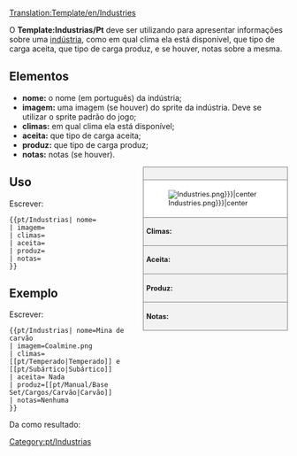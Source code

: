 <noinclude>[[Translation:Template/en/Industries]]</noinclude><!--
--><noinclude>

O '''Template:Industrias/Pt''' deve ser utilizando para apresentar informações sobre uma [[en/Indústrias|indústria]], como em qual clima ela está disponível, que tipo de carga aceita, que tipo de carga produz, e se houver, notas sobre a mesma.

== Elementos ==

* '''nome:''' o nome (em português) da indústria;
* '''imagem:''' uma imagem (se houver) do sprite da indústria. Deve se utilizar o sprite padrão do jogo;
* '''climas:''' em qual clima ela está disponível;
* '''aceita:''' que tipo de carga aceita;
* '''produz:''' que tipo de carga produz;
* '''notas:''' notas (se houver).

</noinclude><!--
--><div style="float:right; width:260px; font-size:90%; border:1px solid gray; background-color:#f2f2f2; margin-left:10px; margin-bottom:10px">
<div style="text-align:center; border-bottom:1px solid gray; padding:5px"><strong>{{{nome}}}</strong></div>
<div style="background-color:white; padding:5px">[[File:{{{imagem|Industries.png}}}|center]]</div>
<div style="border-top:1px solid gray; padding:5px"><strong>Climas:</strong> {{{climas}}}</div>
<div style="border-top:1px solid gray; padding:5px"><strong>Aceita:</strong> {{{aceita}}}</div>
<div style="border-top:1px solid gray; padding:5px"><strong>Produz:</strong> {{{produz}}}</div>
<div style="border-top:1px solid gray; padding:5px"><strong>Notas:</strong> {{{notas|Nenhuma}}}</div>
</div><noinclude>

{{en/-}}
==Uso==
Escrever:
<pre>{{pt/Industrias| nome=
| imagem=
| climas=
| aceita=
| produz=
| notas=
}}</pre>

== Exemplo ==

Escrever:

<pre>{{pt/Industrias| nome=Mina de carvão
| imagem=Coalmine.png
| climas=[[pt/Temperado|Temperado]] e [[pt/Subártico|Subártico]]
| aceita= Nada
| produz=[[pt/Manual/Base Set/Cargos/Carvão|Carvão]]
| notas=Nenhuma
}}</pre>

Da como resultado:

{{pt/Industrias| nome= Mina de carvão
| imagem= Coalmine.png
| climas= [[pt/Temperado|Temperado]] e [[pt/Subártico|Subártico]]
| aceita= Nada
| produz= [[pt/Manual/Base Set/Cargos/Carvão|Carvão]]
| notas= Nenhuma
}}

</noinclude><includeonly>

[[Category:pt/Industrias]]</includeonly>